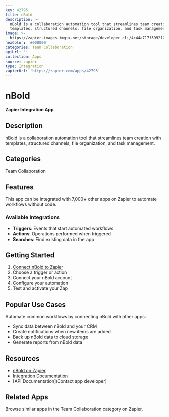 ```yaml
---
key: 42795
title: nBold
description: >-
  nBold is a collaboration automation tool that streamlines team creation with
  templates, structured channels, file organization, and task management.
image: >-
  https://zapier-images.imgix.net/storage/developer_cli/4c44a717f399212cb6fdd1892f30bfed_2.png?auto=format%2Ccompress&ixlib=python-3.0.0&q=50
hexColor: '#000000'
categories: Team Collaboration
apiUrl: ''
collection: Apps
source: zapier
type: Integration
zapierUrl: 'https://zapier.com/apps/42795'
---
```

# nBold

**Zapier Integration App**

## Description

nBold is a collaboration automation tool that streamlines team creation with templates, structured channels, file organization, and task management.

## Categories

Team Collaboration

## Features

This app can be integrated with 7,000+ other apps on Zapier to automate workflows without code.

### Available Integrations

- **Triggers**: Events that start automated workflows
- **Actions**: Operations performed when triggered
- **Searches**: Find existing data in the app

## Getting Started

1. [Connect nBold to Zapier](https://zapier.com/apps/42795)
2. Choose a trigger or action
3. Connect your nBold account
4. Configure your automation
5. Test and activate your Zap

## Popular Use Cases

Automate common workflows by connecting nBold with other apps:

- Sync data between nBold and your CRM
- Create notifications when new items are added
- Back up nBold data to cloud storage
- Generate reports from nBold data

## Resources

- [nBold on Zapier](https://zapier.com/apps/42795)
- [Integration Documentation](https://zapier.com/apps/42795/integrations)
- [API Documentation](Contact app developer)

## Related Apps

Browse similar apps in the Team Collaboration category on Zapier.
